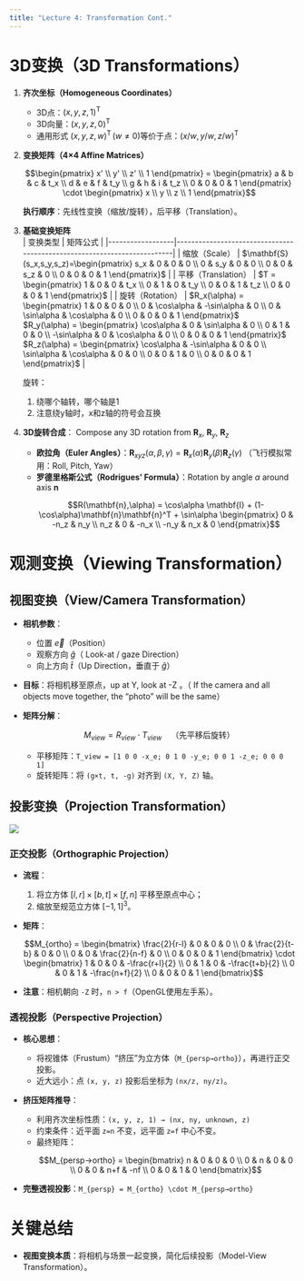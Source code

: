 ```yaml
---
title: "Lecture 4: Transformation Cont."
---
```


# **3D变换（3D Transformations）**
1. **齐次坐标（Homogeneous Coordinates）**  
   - 3D点：$(x, y, z, 1)^\text{T}$  
   - 3D向量：$(x, y, z, 0)^\text{T}$  
   - 通用形式 $(x, y, z, w)^\text{T} \, ( w \neq 0 )$等价于点：$(x/w, y/w, z/w)^\text{T}$

2. **变换矩阵（4×4 Affine Matrices）**  
   ```math
   \begin{pmatrix} x' \\ y' \\ z' \\ 1 \end{pmatrix} = 
   \begin{pmatrix} 
     a & b & c & t_x \\ 
     d & e & f & t_y \\ 
     g & h & i & t_z \\ 
     0 & 0 & 0 & 1 
   \end{pmatrix} 
   \cdot 
   \begin{pmatrix} x \\ y \\ z \\ 1 \end{pmatrix}
   ```
   **执行顺序**：先线性变换（缩放/旋转），后平移（Translation）。

3. **基础变换矩阵**  
   | 变换类型         | 矩阵公式                                                                 |
   |------------------|-------------------------------------------------------------------------|
   | 缩放（Scale）    | $\mathbf{S}(s_x,s_y,s_z)=\begin{pmatrix} s_x & 0 & 0 & 0 \\ 0 & s_y & 0 & 0 \\ 0 & 0 & s_z & 0 \\ 0 & 0 & 0 & 1 \end{pmatrix}$ |
   | 平移（Translation） | $T = \begin{pmatrix} 1 & 0 & 0 & t_x \\ 0 & 1 & 0 & t_y \\ 0 & 0 & 1 & t_z \\ 0 & 0 & 0 & 1 \end{pmatrix}$                       |
   | 旋转（Rotation） | $R_x(\alpha) = \begin{pmatrix} 1 & 0 & 0 & 0 \\ 0 & \cos\alpha & -\sin\alpha & 0 \\ 0 & \sin\alpha & \cos\alpha & 0 \\ 0 & 0 & 0 & 1 \end{pmatrix}$ <br /> $R_y(\alpha) = \begin{pmatrix} \cos\alpha & 0 & \sin\alpha & 0 \\ 0 & 1 & 0 & 0 \\ -\sin\alpha & 0 & \cos\alpha & 0 \\ 0 & 0 & 0 & 1 \end{pmatrix}$ <br /> $R_z(\alpha) = \begin{pmatrix} \cos\alpha & -\sin\alpha & 0 & 0 \\ \sin\alpha & \cos\alpha & 0 & 0 \\ 0 & 0 & 1 & 0 \\ 0 & 0 & 0 & 1 \end{pmatrix}$ |

   旋转：  
   1. 绕哪个轴转，哪个轴是1
   2. 注意绕y轴时，x和z轴的符号会互换

4. **3D旋转合成**： Compose any 3D rotation from $\mathbf{R}_x$, $\mathbf{R}_y$, $\mathbf{R}_z$  

   - **欧拉角（Euler Angles）**：$\mathbf{R}_{xyz}(\alpha,\beta,\gamma) = \mathbf{R}_x(\alpha)\mathbf{R}_y(\beta)\mathbf{R}_z(\gamma)$
     （飞行模拟常用：Roll, Pitch, Yaw）  
   - **罗德里格斯公式（Rodrigues' Formula）**：Rotation by angle $\alpha$ around axis $\mathbf{n}$  
     ```math
     R(\mathbf{n},\alpha) = \cos\alpha \mathbf{I} + (1-\cos\alpha)\mathbf{n}\mathbf{n}^T + \sin\alpha 
     \begin{pmatrix} 0 & -n_z & n_y \\ n_z & 0 & -n_x \\ -n_y & n_x & 0 \end{pmatrix}
     ```

# **观测变换（Viewing Transformation）**
##  **视图变换（View/Camera Transformation）**  
   - **相机参数**：  
     - 位置 $\vec{e}$（Position）  
     - 观察方向 $\hat{g}$（ Look-at / gaze Direction）  
     - 向上方向 $\hat{t}$（Up Direction，垂直于 $\hat{g}$）  
   - **目标**：将相机移至原点，up at Y, look at -Z 。（ If the camera and all objects move together,  the “photo” will be the same）  

   - **矩阵分解**：  
     ```math
     M_{view} = R_{view} \cdot T_{view} \quad \text{（先平移后旋转）}
     ```
     - 平移矩阵：`T_view = [1 0 0 -x_e; 0 1 0 -y_e; 0 0 1 -z_e; 0 0 0 1]`  
     - 旋转矩阵：将 `(g×t, t, -g)` 对齐到 `(X, Y, Z)` 轴。

## **投影变换（Projection Transformation）**

![](./assets/two-types-of-projection.png)

###  **正交投影（Orthographic Projection）**  
   - **流程**：  
     1. 将立方体 $[l, r] \times [b, t] \times [f, n]$ 平移至原点中心；  
     2. 缩放至规范立方体 $[-1, 1] ^3$。  

   - **矩阵**：  
     ```math
     M_{ortho} = \begin{bmatrix} \frac{2}{r-l} & 0 & 0 & 0 \\ 0 & \frac{2}{t-b} & 0 & 0 \\ 0 & 0 & \frac{2}{n-f} & 0 \\ 0 & 0 & 0 & 1 \end{bmatrix} \cdot \begin{bmatrix} 1 & 0 & 0 & -\frac{r+l}{2} \\ 0 & 1 & 0 & -\frac{t+b}{2} \\ 0 & 0 & 1 & -\frac{n+f}{2} \\ 0 & 0 & 0 & 1 \end{bmatrix}
     ```
   - **注意**：相机朝向 `-Z` 时，`n > f`（OpenGL使用左手系）。

###  **透视投影（Perspective Projection）**  
   - **核心思想**：  
     - 将视锥体（Frustum）“挤压”为立方体（`M_{persp→ortho}`），再进行正交投影。  
     - 近大远小：点 `(x, y, z)` 投影后坐标为 `(nx/z, ny/z)`。  
     
   - **挤压矩阵推导**：  
     - 利用齐次坐标性质：`(x, y, z, 1) → (nx, ny, unknown, z)`  
     - 约束条件：近平面 `z=n` 不变，远平面 `z=f` 中心不变。  
     - 最终矩阵：  
       ```math
       M_{persp→ortho} = \begin{bmatrix} n & 0 & 0 & 0 \\ 0 & n & 0 & 0 \\ 0 & 0 & n+f & -nf \\ 0 & 0 & 1 & 0 \end{bmatrix}
       ```
   - **完整透视投影**：`M_{persp} = M_{ortho} \cdot M_{persp→ortho}`

# **关键总结**
- **视图变换本质**：将相机与场景一起变换，简化后续投影（Model-View Transformation）。  
